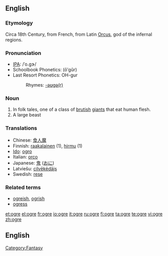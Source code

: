 {{see|Ogre}}
==English==

===Etymology===
Circa 18th Century, from French, from Latin [[Orcus]], god of the infernal regions.

===Pronunciation===
*[[IPA]]: /ˈo.ɡɝ/
*Schoolbook Phonetics: (ōʹgûr)
*Last Resort Phonetics: OH-gur
*:Rhymes: [[Rhymes:English:-əʊɡə(r)|-əʊɡə(r)]]
{{wikipedia}}

===Noun===
{{en-noun}}

# In folk tales, one of a class of [[brutish]] [[giant]]s that eat human flesh.
# A large beast

===Translations===
{{rfc-level|Translations at L3+ (AutoFormat would have corrected level of Translations)}}
*Chinese: [[食人魔]]
*Finnish: [[raakalainen]] (1), [[hirmu]] (1)
*[[Ido]]: [[ogro]]
*Italian: [[orco]] {{m}}
*Japanese: [[鬼]] ([[おに]])
*Latviešu: [[cilvēkēdājs]]
*Swedish: [[rese]]

===Related terms===
*[[ogreish]], [[ogrish]]
*[[ogress]]

[[Category:Fantasy]]

[[et:ogre]]
[[el:ogre]]
[[fr:ogre]]
[[io:ogre]]
[[it:ogre]]
[[ru:ogre]]
[[fi:ogre]]
[[ta:ogre]]
[[te:ogre]]
[[vi:ogre]]
[[zh:ogre]]

== English ==